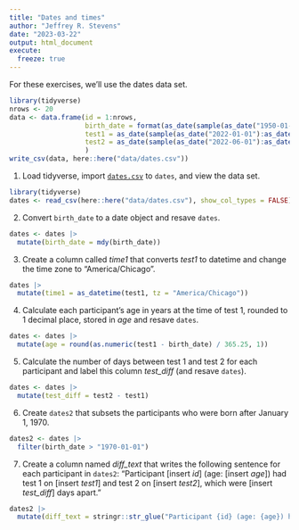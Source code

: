```yaml
---
title: "Dates and times"
author: "Jeffrey R. Stevens"
date: "2023-03-22"
output: html_document
execute:
  freeze: true
---
```


For these exercises, we'll use the dates data set. 

```r
library(tidyverse)
nrows <- 20
data <- data.frame(id = 1:nrows, 
                   birth_date = format(as_date(sample(as_date("1950-01-01"):as_date("2005-01-31"), nrows, replace = TRUE)), "%m/%d/%Y"),
                   test1 = as_date(sample(as_date("2022-01-01"):as_date("2022-03-31"), nrows, replace = TRUE)),
                   test2 = as_date(sample(as_date("2022-06-01"):as_date("2022-09-30"), nrows, replace = TRUE))
                   )
write_csv(data, here::here("data/dates.csv"))
```


1. Load tidyverse, import [`dates.csv`](https://jeffreyrstevens.quarto.pub/dpavir/data/dates.csv) to `dates`, and view the data set.

```r
library(tidyverse)
dates <- read_csv(here::here("data/dates.csv"), show_col_types = FALSE)
```


2. Convert `birth_date` to a date object and resave `dates`.

```r
dates <- dates |> 
  mutate(birth_date = mdy(birth_date))
```


3. Create a column called _time1_ that converts _test1_ to datetime and change the time zone to "America/Chicago".

```r
dates |> 
  mutate(time1 = as_datetime(test1, tz = "America/Chicago"))
```


4. Calculate each participant's age in years at the time of test 1, rounded to 1 decimal place, stored in _age_ and resave `dates`.

```r
dates <- dates |> 
  mutate(age = round(as.numeric(test1 - birth_date) / 365.25, 1))
```


5. Calculate the number of days between test 1 and test 2 for each participant and label this column _test_diff_ (and resave `dates`).

```r
dates <- dates |> 
  mutate(test_diff = test2 - test1)
```


6. Create `dates2` that subsets the participants who were born after January 1, 1970.

```r
dates2 <- dates |> 
  filter(birth_date > "1970-01-01")
```


7. Create a column named _diff_text_ that writes the following sentence for each participant in `dates2`: "Participant [insert _id_] (age: [insert _age_]) had test 1 on [insert _test1_] and test 2 on [insert _test2_], which were [insert _test_diff_] days apart."

```r
dates2 |> 
  mutate(diff_text = stringr::str_glue("Participant {id} (age: {age}) had test 1 on {test1} and test 2 on {test2}, which were {test_diff} days apart."))
```

